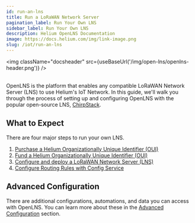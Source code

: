 ```yaml
---
id: run-an-lns
title: Run a LoRaWAN Network Server
pagination_label: Run Your Own LNS
sidebar_label: Run Your Own LNS
description: Helium OpenLNS Documentation
image: https://docs.helium.com/img/link-image.png
slug: /iot/run-an-lns
---
```



<img className="docsheader" src={useBaseUrl('/img/open-lns/openlns-header.png')} />
<br />
<br />

OpenLNS is the platform that enables any compatible LoRaWAN Network Server (LNS) to use Helium's IoT
Network. In this guide, we'll walk you through the process of setting up and configuring OpenLNS
with the popular open-source LNS, [ChirpStack](https://www.chirpstack.io/).

## What to Expect

There are four major steps to run your own LNS.

1. [Purchase a Helium Organizationally Unique Identifier (OUI)](/iot/run-an-lns/buy-an-oui)
1. [Fund a Helium Organizationally Unique Identifier (OUI)](/iot/run-an-lns/fund-an-oui)
1. [Configure and deploy a LoRaWAN Network Server (LNS)](/iot/run-an-lns/configure-chirpstack)
1. [Configure Routing Rules with Config Service](/iot/run-an-lns/configure-routing-rules)

## Advanced Configuration

There are additional configurations, automations, and data you can access with OpenLNS. You can
learn more about these in the [Advanced Configuration](/iot/run-an-lns/advanced-configuration)
section.
